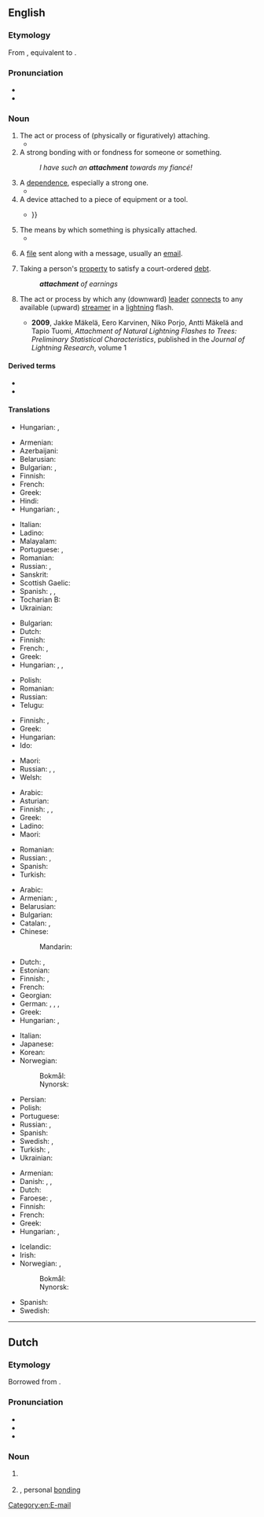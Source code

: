 ==English==
{{slim-wikipedia|dab=attachment}}

===Etymology===
From {{bor|en|fr|attachement}}, equivalent to {{af|en|attach|-ment}}.

===Pronunciation===
* {{IPA|en|/əˈtæt͡ʃmənt/}}
* {{audio|en|en-us-attachment.ogg|Audio (US)}}

===Noun===
{{en-noun|~}}

# The act or process of (physically or figuratively) attaching.
#* {{quote-book|en|year=2005|author=Rebecca N. Baergen|title=Manual of Benirschke and Kaufmann's Pathology of the Human Placenta|page=71|passage=The “implantation window” is a short, specific phase during which '''attachment''' of the blastocyst occurs.}}
# A strong bonding with or fondness for someone or something.
#: ''I have such an '''attachment''' towards my fiancé!''
# A [[dependence]], especially a strong one.
#* {{quote-book|en|year=2003|author=Griffith Edwards|title=Alcohol: The World's Favorite Drug|page=63|passage=Through every other kind of drug experience, however, ran his '''attachment''' to alcohol.}}
# A device attached to a piece of equipment or a tool.
#* {{quote-book|en|year=1978|author=Walter H. Wager|title=Time of reckoning|page=194|passage=Zimchenko's phone had a tape '''attachment''', {{...}}}}
# The means by which something is physically attached.
#* {{quote-book|en|year=2012|author=Sinikka Elliott|title=Not My Kid: What Parents Believe about the Sex Lives of Their Teenagers|page=46|passage=[The umbilical cord is] the '''attachment''' connecting the fetus with the placenta.}}
# {{lb|en|computing}} A [[file]] sent along with a message, usually an [[email]].
# {{lb|en|legal}} Taking a person's [[property]] to satisfy a court-ordered [[debt]].
#: '''''attachment''' of earnings''
# {{lb|en|meteorology}} The act or process by which any (downward) [[leader]] [[connect]]s to any available (upward) [[streamer]] in a [[lightning]] flash.
#* '''2009''', Jakke Mäkelä, Eero Karvinen, Niko Porjo, Antti Mäkelä and Tapio Tuomi, ''Attachment of Natural Lightning Flashes to Trees: Preliminary Statistical Characteristics'', published in the ''Journal of Lightning Research'', volume 1

====Derived terms====
* {{l|en|attachment disorder}}
* {{l|en|preattachment}}

====Translations====
{{trans-top|the act or process of (physically or figuratively) attaching}}
* Hungarian: {{t|hu|hozzákapcsolás}}, {{t|hu|hozzáerősítés}}
{{trans-mid}}
{{trans-bottom}}

{{trans-top|strong bonding towards or with}}
* Armenian: {{t+|hy|կապվածություն}}
* Azerbaijani: {{t|az|bağlılıq}}
* Belarusian: {{t|be|прыхі́льнасць|f}}
* Bulgarian: {{t+|bg|вярност}}, {{t+|bg|привързаност}}
* Finnish: {{t+|fi|kiintymys}}
* French: {{t+|fr|attachement|m}}
* Greek: {{t+|el|αφοσίωση|f}}
* Hindi: {{t+|hi|लगाव|m}}
* Hungarian: {{t+|hu|ragaszkodás}}, {{t+|hu|kötődés}}
{{trans-mid}}
* Italian: {{t+|it|legame|m}}
* Ladino: {{t|lad|atamiento|m}}
* Malayalam: {{t+|ml|അടുപ്പം }}
* Portuguese: {{t+|pt|apego|m}}, {{t+|pt|afeição|f}}
* Romanian: {{t+|ro|atașament|n}}
* Russian: {{t+|ru|привя́занность|f}}, {{t+|ru|ве́рность|f}}
* Sanskrit: {{t+|sa|निष्ठा|f}}
* Scottish Gaelic: {{t|gd|tlachd|f}}
* Spanish: {{t+|es|apego|m}}, {{t+|es|cariño}}, {{t+|es|afición|f}}
* Tocharian B: {{t|txb|trenke}}
* Ukrainian: {{t+|uk|прихи́льність|f}}
{{trans-bottom}}

{{trans-top|dependence, especially a strong one}}
* Bulgarian: {{t+check|bg|преданост}}
* Dutch: {{t+|nl|gehechtheid|f}}
* Finnish: {{t+|fi|riippuvuus}}
* French: {{t+|fr|attachement|m}}, {{t+|fr|dépendance|f}}
* Greek: {{t+|el|εξάρτηση|f}}
* Hungarian: {{t+|hu|ragaszkodás}}, {{t+|hu|függés}}, {{t+|hu|függőség}}
{{trans-mid}}
* Polish: {{t+|pl|przywiązanie|n}}
* Romanian: {{t+|ro|atașament|n}}
* Russian: {{t+|ru|пре́данность|f}}
* Telugu: {{t+|te|మమకారము|sc=Telu}}
{{trans-bottom}}

{{trans-top|device attached to a piece of equipment or a tool}}
* Finnish: {{t+|fi|lisälaite}}, {{t+|fi|lisävaruste}}
* Greek: {{t+|el|εξάρτημα|n}}
* Hungarian: {{t+|hu|tartozék}}
* Ido: {{t+|io|atachuro}}
{{trans-mid}}
* Maori: {{t|mi|whakapiringa}}
* Russian: {{t+|ru|приста́вка|f}}, {{t+|ru|крепле́ние|n}}, {{t+|ru|приспособле́ние|n}}
* Welsh: {{t+|cy|ychwanegiad|m}}
{{trans-bottom}}

{{trans-top|process or means by which something is physically attached}}
* Arabic: {{t|ar|مُلْحَق|m}}
* Asturian: {{t|ast|atadura}}
* Finnish: {{t+|fi|kiinnitys}}, {{t|fi|kiinnike}}, {{t+|fi|kiinnekohta}}
* Greek: {{t+|el|προσάρτηση|f}}
* Ladino: {{t|lad|atadura|f}}
* Maori: {{t|mi|whakapiringa}}
{{trans-mid}}
* Romanian: {{t+|ro|atașare|f}}
* Russian: {{t+|ru|присоедине́ние|n}}, {{t+|ru|прикрепле́ние|n}}
* Spanish: {{t|es|atadura|f}}
* Turkish: {{t+|tr|bağlanma}}
{{trans-bottom}}

{{trans-top|file sent along with a message}}
* Arabic: {{t|ar|مُرْفَق|m}}
* Armenian: {{t+|hy|կցորդ}}, {{t+|hy|առդիր}}
* Belarusian: {{t|be|уклада́нне|n}}
* Bulgarian: {{t+|bg|приложе́ние|n}}
* Catalan: {{t|ca|adjunt|m}}, {{t+|ca|[[fitxer]] [[adjunt]]|m}}
* Chinese:
*: Mandarin: {{t+|cmn|附件|tr=fùjiàn}}
* Dutch: {{t+|nl|bijlage|f}}, {{t+|nl|attachment|n}}
* Estonian: {{t|et|kaasatud fail}}
* Finnish: {{t+|fi|liitetiedosto}}, {{t+|fi|liite}}
* French: {{t+|fr|pièce jointe}}
* Georgian: {{t|ka|დანართი}}
* German: {{t+|de|Attachment|n}}, {{t+|de|Anhang|m}}, {{t|de|Dateianhang|m}}, {{t+|de|Anlage|f}}
* Greek: {{t+|el|επισύναψη|f}}
* Hungarian: {{t+|hu|melléklet}}, {{t+|hu|csatolmány}}
{{trans-mid}}
* Italian: {{t+|it|allegato|m}}
* Japanese: {{t|ja|添付ファイル|tr=tenpu-fairu}}
* Korean: {{t|ko|첨부 파일}}
* Norwegian:
*: Bokmål: {{t+|nb|vedlegg|n}}
*: Nynorsk: {{t|nn|vedlegg|n}}
* Persian: {{t+|fa|ضمیمه|tr=zamime}}
* Polish: {{t+|pl|załącznik|m}}
* Portuguese: {{t+|pt|anexo|m}}
* Russian: {{t+|ru|вложе́ние|n}}, {{t+|ru|приложе́ние|n}}
* Spanish: {{t|es|[[archivo]] [[adjunto]]|m}}
* Swedish: {{t+|sv|bilaga|c}}, {{t|sv|[[bifoga|bifogad]] [[fil]]}}
* Turkish: {{t+|tr|ek}}, {{t+|tr|eklenti}}
* Ukrainian: {{t|uk|укла́дення|n}}
{{trans-bottom}}

{{trans-top|legal: taking a person's property to satisfy a debt}}
* Armenian: {{t+|hy|արգելանք}}
* Danish: {{t|da|udlæg|n}}, {{t|da|ta udlæg i}}, {{t|da|fogedforretning|c}}
* Dutch: {{t+|nl|beslaglegging|f}}
* Faroese: {{t|fo|fútarættargerð}}, {{t|fo|fútamál}}
* Finnish: {{t+|fi|ulosotto}}
* French: {{t+|fr|saisie|f}}
* Greek: {{t+|el|κατάσχεση|f}}
* Hungarian: {{t|hu|letiltás}}, {{t|hu|lefoglalás}}
{{trans-mid}}
* Icelandic: {{t|is|aðfarargerð|f}}
* Irish: {{t|ga|astú|m}}
* Norwegian: {{t|no|utlegg|n}}, {{t|no|ta utlegg i}}
*: Bokmål: {{t|nb|tvangsfullbyrdelse}}
*: Nynorsk: {{t|nn|tvangsfullføring}}
* Spanish: {{t+|es|ejecución|f}}
* Swedish: {{t+|sv|exekution}}
{{trans-bottom}}

[[Category:en:E-mail]]

----

==Dutch==

===Etymology===
Borrowed from {{bor|nl|en|attachment}}.

===Pronunciation===
* {{IPA|nl|/ɛˈtɛtʃmənt/|/ɑˈtɛtʃmənt/}}
* {{audio|nl|Nl-attachment.ogg|Audio}}
* {{hyphenation|nl|at|tach|ment}}

===Noun===
{{nl-noun|m|g2=n|-s|-}}

# {{l|en|attachment}} {{gloss|to an email}}
#: {{syn|nl|bijlage}}
# {{lb|nl|psychology}} {{l|en|attachment}}, personal [[bonding]]